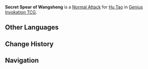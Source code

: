 {{About|the Character Card Skill for [[Genius Invokation TCG]]|the Playable Character Talent|Secret Spear of Wangsheng}}
{{Genius Invokation TCG Skill Infobox
|title      = Secret Spear of Wangsheng
|image      = Secret Spear of Wangsheng Character Card Skill.png
|type       = Normal Attack
|character  = Hu Tao
|matching   = 1
|element    = Pyro
|unaligned  = 2
|effect     = Deals 2 {{Color|Physical DMG}}.
|order      = 1
}}
'''Secret Spear of Wangsheng''' is a [[Character Card Normal Attack|Normal Attack]] for [[Hu Tao (Character Card)|Hu Tao]] in [[Genius Invokation TCG]].

==Other Languages==
{{Other Languages|Transclude=Secret Spear of Wangsheng}}

==Change History==
{{Change History|3.7}}

==Navigation==
{{Genius Invokation TCG Skill Navbox|Hu Tao}}